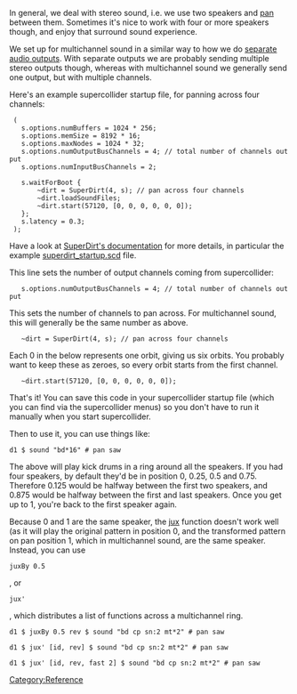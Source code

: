 In general, we deal with stereo sound, i.e. we use two speakers and [[pan]] between them. Sometimes it's nice to work with four or more speakers though, and enjoy that surround sound experience.

We set up for multichannel sound in a similar way to how we do [[Separate audio outputs|separate audio outputs]]. With separate outputs we are probably sending multiple stereo outputs though, whereas with multichannel sound we generally send one output, but with multiple channels.

Here's an example supercollider startup file, for panning across four channels:

  (
    s.options.numBuffers = 1024 * 256;
    s.options.memSize = 8192 * 16;
    s.options.maxNodes = 1024 * 32;
    s.options.numOutputBusChannels = 4; // total number of channels output 
    s.options.numInputBusChannels = 2;
    
    s.waitForBoot {
        ~dirt = SuperDirt(4, s); // pan across four channels
        ~dirt.loadSoundFiles;
        ~dirt.start(57120, [0, 0, 0, 0, 0, 0]);
    };
    s.latency = 0.3;
  );

Have a look at [https://github.com/musikinformatik/SuperDirt SuperDirt's documentation] for more details, in particular the example [https://github.com/musikinformatik/SuperDirt/blob/develop/superdirt_startup.scd superdirt_startup.scd] file.  

This line sets the number of output channels coming from supercollider:

    s.options.numOutputBusChannels = 4; // total number of channels output 

This sets the number of channels to pan across. For multichannel sound, this will generally be the same number as above.

    ~dirt = SuperDirt(4, s); // pan across four channels

Each 0 in the below represents one orbit, giving us six orbits. You probably want to keep these as zeroes, so every orbit starts from the first channel.

    ~dirt.start(57120, [0, 0, 0, 0, 0, 0]);

That's it! You can save this code in your supercollider startup file (which you can find via the supercollider menus) so you don't have to run it manually when you start supercollider.

Then to use it, you can use things like:

<source>
d1 $ sound "bd*16" # pan saw
</source>

The above will play kick drums in a ring around all the speakers. If you had four speakers, by default they'd be in position 0, 0.25, 0.5 and 0.75. Therefore 0.125 would be halfway between the first two speakers, and 0.875 would be halfway between the first and last speakers. Once you get up to 1, you're back to the first speaker again.

Because 0 and 1 are the same speaker, the [[jux]] function doesn't work well (as it will play the original pattern in position 0, and the transformed pattern on pan position 1, which in multichannel sound, are the same speaker. Instead, you can use <source inline>juxBy 0.5</source>, or <source inline>jux'</source>, which distributes a list of functions across a multichannel ring.

<source>
d1 $ juxBy 0.5 rev $ sound "bd cp sn:2 mt*2" # pan saw

d1 $ jux' [id, rev] $ sound "bd cp sn:2 mt*2" # pan saw

d1 $ jux' [id, rev, fast 2] $ sound "bd cp sn:2 mt*2" # pan saw
</source>

[[Category:Reference]]